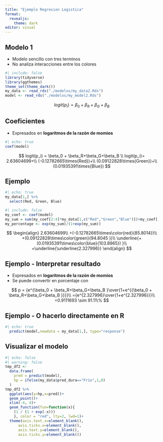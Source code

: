 ```yaml
---
title: "Ejemplo Regresion Logistica"
format:
  revealjs: 
    theme: dark
editor: visual
---
```


## Modelo 1

-   Modelo sencillo con tres terminos
-   No analiza interacciones entre los colores

```r
#| include: false
library(tidyverse)
library(ggthemes)
theme_set(theme_dark())
my_data <- read_rds("./modelos/my_data2.Rds")
model <- read_rds("./modelos/my_model2.Rds")
```

$$
logit(p_i) = \beta_0 + \beta_R+\beta_G+\beta_B
$$

## Coeficientes

-   Expresados en **logaritmos de la razón de momios**

```r
#| echo: true
coef(model)
```

$$
logit(p_i) = \beta_0 + \beta_R+\beta_G+\beta_B \\
logit(p_i)= 2.63604699+\\
(-0.12782665\times{Red})+\\
(0.09122828\times{Green})+\\
(0.01935391\times{Blue})
$$

## Ejemplo

```r
#| echo: true
my_data[1,] %>% 
  select(Red, Green, Blue)
```

```r
#| include: false
my_coef <- coef(model)
my_sum = sum(my_coef[2:4]*my_data[1,c("Red","Green","Blue")])+my_coef[[1]]
my_percentage <- exp(my_sum)/(1+exp(my_sum))
```

$$
\begin{align}
2.63604699\\
+(-0.12782665\times\color{red}{85.8014})\\
+(0.09122828\times\color{green}{94.8045 })\\
\underline{+(0.01935391\times\color{blue}{103.8965})    }\\
=\underline{\underline{2.327996}}
\end{align}
$$

## Ejemplo - Interpretar resultado

-   Expresados en **logaritmos de la razón de momios**
-   Se puede convertir en porcentaje con

$$
p = {e^{\beta_0 + \beta_R+\beta_G+\beta_B }\over{1+e^{{\beta_0 + \beta_R+\beta_G+\beta_B }}}}\\
={e^{2.327996}\over{1+e^{2.327996}}}\\
=0.9111693 \sim 91.11\%
$$

## Ejemplo - O hacerlo directamente en R

```r
#| echo: true
  predict(model,newdata = my_data[1,], type="response")
```

## Visualizar el modelo

```r
#| echo: false
#| warning: false
tmp_df2 <-
  data.frame(
    pred = predict(model),
    hp = ifelse(my_data$pred_dura=="Frío",1,0)
  )
tmp_df2 %>% 
  ggplot(aes(y=hp,x=pred))+
  geom_point()+
  xlim(-4, 4)+
  geom_function(fun=function(x){
    (1 / (1 + exp(-x)))
    }, color = "red", lty=2, lwd=1)+
  theme(axis.text.x=element_blank(),
      axis.ticks.x=element_blank(),
      axis.text.y=element_blank(),
      axis.ticks.y=element_blank())
```
